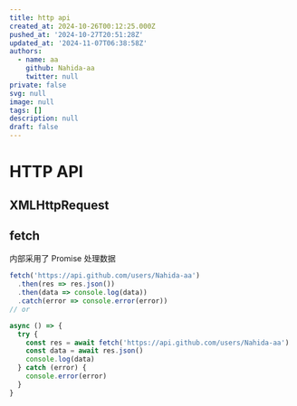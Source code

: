 ```yaml
---
title: http api
created_at: 2024-10-26T00:12:25.000Z
pushed_at: '2024-10-27T20:51:28Z'
updated_at: '2024-11-07T06:38:58Z'
authors:
  - name: aa
    github: Nahida-aa
    twitter: null
private: false
svg: null
image: null
tags: []
description: null
draft: false
---
```

# HTTP API
## XMLHttpRequest
## fetch
内部采用了 Promise 处理数据
```ts
fetch('https://api.github.com/users/Nahida-aa')
  .then(res => res.json())
  .then(data => console.log(data))
  .catch(error => console.error(error))
// or

async () => {
  try {
    const res = await fetch('https://api.github.com/users/Nahida-aa')
    const data = await res.json()
    console.log(data)
  } catch (error) {
    console.error(error)
  }
}
```
